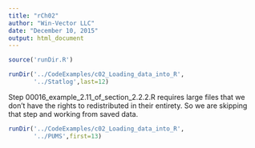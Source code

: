 ```yaml
---
title: "rCh02"
author: "Win-Vector LLC"
date: "December 10, 2015"
output: html_document
---
```


```r
source('runDir.R')
```

```r
runDir('../CodeExamples/c02_Loading_data_into_R',
       '../Statlog',last=12)
```

Step 00016_example_2.11_of_section_2.2.2.R requires large files that we don't have the rights to redistributed in their entirety.  So we are 
skipping that step and working from saved data.

```r
runDir('../CodeExamples/c02_Loading_data_into_R',
       '../PUMS',first=13)
```


